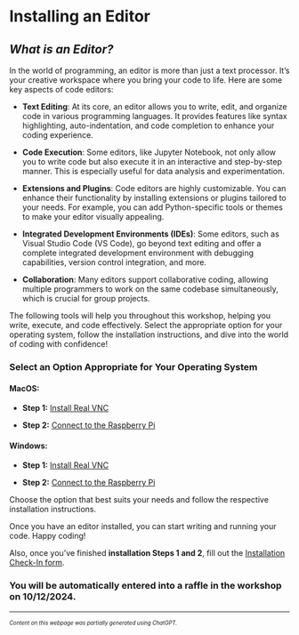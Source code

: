 # Installing an Editor

<!-- <small>*Running your First Program*</small> -->

## *What is an Editor?*

In the world of programming, an editor is more than just a text processor. It's your creative workspace where you bring your code to life. Here are some key aspects of code editors:

- **Text Editing**: At its core, an editor allows you to write, edit, and organize code in various programming languages. It provides features like syntax highlighting, auto-indentation, and code completion to enhance your coding experience.

- **Code Execution**: Some editors, like Jupyter Notebook, not only allow you to write code but also execute it in an interactive and step-by-step manner. This is especially useful for data analysis and experimentation.

- **Extensions and Plugins**: Code editors are highly customizable. You can enhance their functionality by installing extensions or plugins tailored to your needs. For example, you can add Python-specific tools or themes to make your editor visually appealing.

- **Integrated Development Environments (IDEs)**: Some editors, such as Visual Studio Code (VS Code), go beyond text editing and offer a complete integrated development environment with debugging capabilities, version control integration, and more.

- **Collaboration**: Many editors support collaborative coding, allowing multiple programmers to work on the same codebase simultaneously, which is crucial for group projects.

<!-- In your CSCI1010 class, you'll use a combination of Anaconda, Jupyter, and VS Code:

- **Anaconda**: Anaconda is a Python distribution that simplifies package management and environment setup. It's particularly valuable for data science projects, as it comes with a wide array of pre-installed libraries and tools.

- **Jupyter**: Jupyter Notebook is an interactive environment that enables you to create and share documents containing live code, equations, visualizations, and narrative text. It's an excellent choice for data analysis and presenting your findings.

- **VS Code**: Visual Studio Code (VS Code) is a versatile code editor that supports multiple programming languages and offers a rich ecosystem of extensions. Its user-friendly interface and powerful features make it a great choice for general programming tasks. -->

The following tools will help you throughout this workshop, helping you write, execute, and code effectively. Select the appropriate option for your operating system, follow the installation instructions, and dive into the world of coding with confidence!


### **Select an Option Appropriate for Your Operating System**
<!-- <div id="steps"></div> -->

#### **MacOS:**

<!-- - **Step 1**: [Install Anaconda for Mac](anaconda-mac.qmd) -->

- **Step 1:** [Install Real VNC](realvnc-mac.qmd)

<!-- - **Step 3**: [Install VS Code for Mac](vscode-mac.qmd) -->

- **Step 2:** [Connect to the Raspberry Pi](realvnc-mac-connect.qmd)

<!-- - **Step 5:** [Install Python and Jupyter without Anaconda](python3-mac.qmd) -->

#### **Windows:**

<!-- - **Step 1**: [Install Anaconda for Windows](anaconda-windows.qmd) -->

- **Step 1:** [Install Real VNC](realvnc-windows.qmd)

<!-- - **Step 3**: [Install VS Code for Windows](vscode-windows.qmd) -->

- **Step 2:** [Connect to the Raspberry Pi](realvnc-windows-connect.qmd)

<!-- - **Step 5:** [Install Python and Jupyter without Anaconda](python3-windows.qmd) -->

Choose the option that best suits your needs and follow the respective installation instructions.

Once you have an editor installed, you can start writing and running your code. Happy coding!

Also, once you've finished **installation Steps 1 and 2**, fill out the [Installation Check-In form](https://forms.gle/Y6Yi9HTZSjD1MPHb7). 
<!-- and the [CS1010  form](https://forms.gle/EoKoGY5KHMi4wEBs7). Both the forms are **MANDATORY** to be filled out before the first class.Entry -->

### You will be automatically entered into a raffle in the workshop on 10/12/2024.


---

<small><small>*Content on this webpage was partially generated using ChatGPT.*</small></small>

<!-- <br>
<footer>
  <p><small><small><small><small>This is a Quarto website. To learn more about Quarto websites visit <https://quarto.org/docs/websites>.<br>
  Author: Kartik Bulusu<br>
  Contact: <a href="mailto:bulusu@gwu.edu">bulusu</a><br>
  &copy; 2024 All rights reserved</small></small></small></small></p>
</footer> -->
